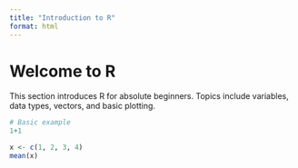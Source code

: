 ```yaml
---
title: "Introduction to R"
format: html
---
```


# Welcome to R

This section introduces R for absolute beginners. Topics include variables, data types, vectors, and basic plotting.

```r
# Basic example
1+1
```

```r
x <- c(1, 2, 3, 4)
mean(x)
```
